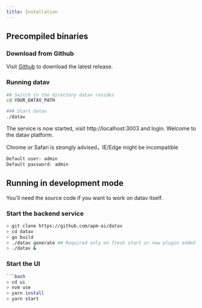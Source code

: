 ```yaml
---
title: Installation
---
```



## Precompiled binaries
### <Heading number="1">Download from Github</Heading>
Visit <a href="https://github.com/apm-ai/datav/releases" target="_blank">Github</a> to download the latest release.



### <Heading number="2">Running datav</Heading>

```bash
## Switch to the directory datav resides
cd YOUR_DATAV_PATH

### Start datav
./datav
```

The service is now started, visit http://localhost:3003 and login. Welcome to the datav platform.

<TipCompat>Chrome or Safari is strongly advised，IE/Edge might be incompatible</TipCompat>

```css
Default user: admin
Default password: admin
```


## Running in development mode
You'll need the source code if you want to work on datav itself.

### <Heading number="1">Start the backend service</Heading>
```bash
> git clone https://github.com/apm-ai/datav
> cd datav
> go build
> ./datav generate ## Required only on fresh start or new plugin added
> ./datav &
```

### <Heading number="2">Start the UI</Heading>
```bash
```bash
> cd ui
> nvm use    
> yarn install
> yarn start
```
